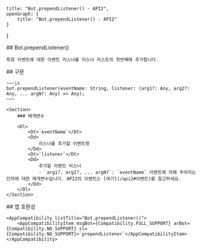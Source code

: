 
    title: "Bot.prependListener() - API2",
    openGraph: {
        title: "Bot.prependListener() - API2"
    }
}

<Section>
    ## Bot.prependListener()

    특정 이벤트에 대한 이벤트 리스너를 리스너 리스트의 첫번째에 추가합니다.
</Section>
<Section>
    ## 구문

    ~~~js
    bot.prependListener(eventName: String, listener: (arg1?: Any, arg2?: Any, ... argN?: Any) => Any);
    ~~~

    <Section>
        ### 매개변수

        <Dl>
            <Dt>`eventName`</Dt>
            <Dd>
                리스너를 추가할 이벤트명
            </Dd>
            <Dt>`listener`</Dt>
            <Dd>
                추가할 이벤트 리스너
                - `arg1?, arg2?, ... argN?`: `eventName` 이벤트에 의해 주어지는 인자에 대한 매개변수입니다. API2의 이벤트는 [여기](/api2#이벤트)를 참고하세요.
            </Dd>
        </Dl>
    </Section>
</Section>
<Section>
    ## 앱 호환성

    <AppCompatibility listTitle="Bot.prependListener()">
        <AppCompatibilityItem msgBot={Compatibility.FULL_SUPPORT} arBot={Compatibility.NO_SUPPORT} sl={Compatibility.NO_SUPPORT}>`prependListener`</AppCompatibilityItem>
    </AppCompatibility>
</Section>